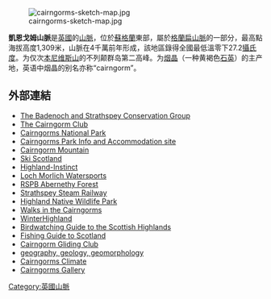 [[Image:cairngorms-sketch-map.jpg|thumb]]

'''凱恩戈姆山脈'''是[[英國|英國]]的[[山脈|山脈]]，位於[[蘇格蘭|蘇格蘭]]東部，屬於[[格蘭扁山脈|格蘭扁山脈]]的一部分，最高點海拔高度1,309米，山脈在4千萬前年形成，該地區錄得全國最低溫零下27.2[[攝氏度|攝氏度]]。为仅次[[本尼维斯山|本尼维斯山]]的不列颠群岛第二高峰。为[[烟晶|烟晶]]（一种黄褐色[[石英|石英]]）的主产地，英语中烟晶的别名亦称“cairngorm”。

==外部連結==
* [http://www.bscg.org.uk/ The Badenoch and Strathspey Conservation Group]{{Wayback|url=http://www.bscg.org.uk/ |date=20130429182531 }}
* [http://www.cairngormclub.org.uk/ The Cairngorm Club]{{Wayback|url=http://www.cairngormclub.org.uk/ |date=20130423180202 }}
* [http://www.cairngorms.co.uk/ Cairngorms National Park]{{Wayback|url=http://www.cairngorms.co.uk/ |date=20150323091604 }}
* [https://web.archive.org/web/20110708111945/http://www.cairngorms-park.com/ Cairngorms Park Info and Accommodation site]
* [http://www.cairngormmountain.org/ Cairngorm Mountain]{{Wayback|url=http://www.cairngormmountain.org/ |date=20130410104850 }}
* [http://ski.visitscotland.com/ Ski Scotland]{{Wayback|url=http://ski.visitscotland.com/ |date=20130410190543 }}
* [http://www.highland-instinct.co.uk/ Highland-Instinct]{{Wayback|url=http://www.highland-instinct.co.uk/ |date=20130518123313 }}
* [http://www.lochmorlich.com/ Loch Morlich Watersports]{{Wayback|url=http://www.lochmorlich.com/ |date=20130329095106 }}
* [https://web.archive.org/web/20060220201635/http://www.rspb.org.uk/reserves/guide/a/abernethyforest/index.asp RSPB Abernethy Forest]
* [http://www.strathspeyrailway.co.uk/ Strathspey Steam Railway]{{Wayback|url=http://www.strathspeyrailway.co.uk/ |date=20120814075828 }}
* [http://www.highlandwildlifepark.org/ Highland Native Wildlife Park]{{Wayback|url=http://www.highlandwildlifepark.org/ |date=20130425003115 }}
* [http://www.walkhighlands.co.uk/cairngorms/ Walks in the Cairngorms]{{Wayback|url=http://www.walkhighlands.co.uk/cairngorms/ |date=20130424185227 }}
* [http://www.winterhighland.com/ WinterHighland]{{Wayback|url=http://www.winterhighland.com/ |date=20100902032520 }}
* [https://web.archive.org/web/20120415054610/http://www.fatbirder.com/links_geo/europe/scotland_highlands_and_islands.html Birdwatching Guide to the Scottish Highlands]
* [http://www.fishing-uk-scotland.com/ Fishing Guide to Scotland]{{Wayback|url=http://www.fishing-uk-scotland.com/ |date=20130407050233 }}
* [http://www.gliding.org/ Cairngorm Gliding Club]{{Wayback|url=http://www.gliding.org/ |date=20130501093327 }}
* [https://web.archive.org/web/20080416194547/http://www.fettes.com/Cairngorms/ geography, geology, geomorphology]
* [https://archive.is/20130625035520/http://www.cairngormsclimate.co.uk/ Cairngorms Climate]
* [http://kraina-kiltow.pl/index.php/szkockie-gory/cairngorms/ Cairngorms Gallery]{{Wayback|url=http://kraina-kiltow.pl/index.php/szkockie-gory/cairngorms/ |date=20120625133820 }}

{{coord|57|05|N|3|40|W|dim:30000_region:GB_type:mountain_source:dewiki|display=title}}

{{Authority control}}
{{UK-geo-stub}}
[[Category:英國山脈|Category:英國山脈]]